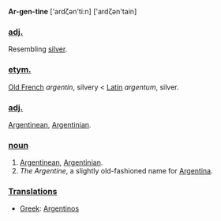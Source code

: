 '''Ar-gen-tine''' ['ardζən'ti:n] ['ardζən'tain]

===[[adjective|adj.]]===

Resembling [[silver]].

===[[etymology|etym.]]===

[[Old French]] <i>argentin</i>, silvery < [[Latin]] <i>argentum</i>, silver.

===[[adjective|adj.]]===

[[Argentinean]], [[Argentinian]].

===[[noun]]===

# [[Argentinean]], [[Argentinian]].
# ''The Argentine'', a slightly old-fashioned name for [[Argentina]].

===[[Translation]]s===

*[[Greek]]: [[Argentinos]]